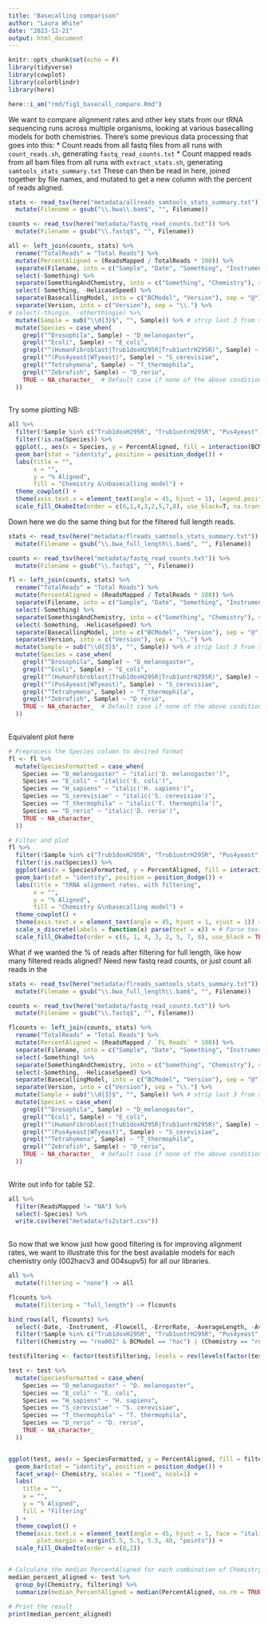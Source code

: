```yaml
---
title: "Basecalling comparison"
author: "Laura White"
date: "2023-12-21"
output: html_document
---
```

```r
knitr::opts_chunk$set(echo = F)
library(tidyverse)
library(cowplot)
library(colorblindr)
library(here)

here::i_am("rmd/fig1_basecall_compare.Rmd")
```
We want to compare alignment rates and other key stats from our tRNA sequencing runs across multiple organisms, looking at various basecalling models for both chemistries. There's some previous data processing that goes into this:
* Count reads from all fastq files from all runs with `count_reads.sh`, generating `fastq_read_counts.txt`
* Count mapped reads from all bam files from all runs with `extract_stats.sh`, generating `samtools_stats_summary.txt`
These can then be read in here, joined together by file names, and mutated to get a new column with the percent of reads aligned.
```r
stats <- read_tsv(here("metadata/allreads_samtools_stats_summary.txt")) %>%
  mutate(Filename = gsub("\\.bwa\\.bam$", "", Filename))

counts <- read_tsv(here("metadata/fastq_read_counts.txt")) %>%
  mutate(Filename = gsub("\\.fastq$", "", Filename))

all <- left_join(counts, stats) %>%
  rename("TotalReads" = "Total Reads") %>%
  mutate(PercentAligned = (ReadsMapped / TotalReads * 100)) %>%
  separate(Filename, into = c("Sample", "Date", "Something", "Instrument", "Flowcell", "SomethingAndChemistry", "HelicaseSpeed", "BasecallingModel"), sep = "_", extra = "merge") %>%
  select(-Something) %>%
  separate(SomethingAndChemistry, into = c("Something", "Chemistry"), sep = "\\.", extra="merge") %>%
  select(-Something, -HelicaseSpeed) %>%
  separate(BasecallingModel, into = c("BCModel", "Version"), sep = "@") %>%
  separate(Version, into = c("Version"), sep = "\\.") %>%
# select(-thingie, -otherthingie) %>%
  mutate(Sample = sub("\\d{3}$", "", Sample)) %>% # strip last 3 from samples, don't need the 002 and 004
  mutate(Species = case_when(
    grepl("^Drosophila", Sample) ~ "D_melanogaster",
    grepl("^Ecoli", Sample) ~ "E_coli",
    grepl("^(HumanFibroblast|Trub1doxH295R|Trub1untrH295R)", Sample) ~ "H_sapiens",
    grepl("^(Pus4yeast|WTyeast)", Sample) ~ "S_cerevisiae",
    grepl("^Tetrahymena", Sample) ~ "T_thermophila",
    grepl("^Zebrafish", Sample) ~ "D_rerio",
    TRUE ~ NA_character_  # Default case if none of the above conditions are met
  ))
  
```
Try some plotting
NB: 
```r
all %>%
  filter(!Sample %in% c("Trub1doxH295R", "Trub1untrH295R", "Pus4yeast")) %>% # wildtypes only
  filter(!is.na(Species)) %>%
  ggplot(., aes(x = Species, y = PercentAligned, fill = interaction(BCModel, Chemistry, Version))) +
  geom_bar(stat = "identity", position = position_dodge()) +
  labs(title = "",
       x = "",
       y = "% Aligned",
       fill = "Chemistry &\nbasecalling model") +
  theme_cowplot() +
  theme(axis.text.x = element_text(angle = 45, hjust = 1), legend.position = "bottom") +
  scale_fill_OkabeIto(order = c(6,1,4,3,2,5,7,8), use_black=T, na.translate = FALSE)
```
Down here we do the same thing but for the filtered full length reads.
```r
stats <- read_tsv(here("metadata/flreads_samtools_stats_summary.txt")) %>%
  mutate(Filename = gsub("\\.bwa_full_length\\.bam$", "", Filename))

counts <- read_tsv(here("metadata/fastq_read_counts.txt")) %>%
  mutate(Filename = gsub("\\.fastq$", "", Filename))

fl <- left_join(counts, stats) %>%
  rename("TotalReads" = "Total Reads") %>%
  mutate(PercentAligned = (ReadsMapped / TotalReads * 100)) %>%
  separate(Filename, into = c("Sample", "Date", "Something", "Instrument", "Flowcell", "SomethingAndChemistry", "HelicaseSpeed", "BasecallingModel"), sep = "_", extra = "merge") %>%
  select(-Something) %>%
  separate(SomethingAndChemistry, into = c("Something", "Chemistry"), sep = "\\.", extra="merge") %>%
  select(-Something, -HelicaseSpeed) %>%
  separate(BasecallingModel, into = c("BCModel", "Version"), sep = "@") %>%
  separate(Version, into = c("Version"), sep = "\\.") %>%
  mutate(Sample = sub("\\d{3}$", "", Sample)) %>% # strip last 3 from samples, don't need the 002 and 004
  mutate(Species = case_when(
    grepl("^Drosophila", Sample) ~ "D_melanogaster",
    grepl("^Ecoli", Sample) ~ "E_coli",
    grepl("^(HumanFibroblast|Trub1doxH295R|Trub1untrH295R)", Sample) ~ "H_sapiens",
    grepl("^(Pus4yeast|WTyeast)", Sample) ~ "S_cerevisiae",
    grepl("^Tetrahymena", Sample) ~ "T_thermophila",
    grepl("^Zebrafish", Sample) ~ "D_rerio",
    TRUE ~ NA_character_  # Default case if none of the above conditions are met
  ))
  
```
Equivalent plot here
```r
# Preprocess the Species column to desired format
fl <- fl %>%
  mutate(SpeciesFormatted = case_when(
    Species == "D_melanogaster" ~ "italic('D. melanogaster')",
    Species == "E_coli" ~ "italic('E. coli')",
    Species == "H_sapiens" ~ "italic('H. sapiens')",
    Species == "S_cerevisiae" ~ "italic('S. cerevisiae')",
    Species == "T_thermophila" ~ "italic('T. thermophila')",
    Species == "D_rerio" ~ "italic('D. rerio')",
    TRUE ~ NA_character_
  ))

# Filter and plot
fl %>%
  filter(!Sample %in% c("Trub1doxH295R", "Trub1untrH295R", "Pus4yeast", "Grandeyeast", "Petityeast", "Pus1yeast", "Pus2yeast")) %>%
  filter(!is.na(Species)) %>%
  ggplot(aes(x = SpeciesFormatted, y = PercentAligned, fill = interaction(BCModel, Chemistry, Version))) +
  geom_bar(stat = "identity", position = position_dodge()) +
  labs(title = "tRNA alignment rates, with filtering",
       x = "",
       y = "% Aligned",
       fill = "Chemistry &\nbasecalling model") +
  theme_cowplot() +
  theme(axis.text.x = element_text(angle = 45, hjust = 1, vjust = 1)) +
  scale_x_discrete(labels = function(x) parse(text = x)) + # Parse text for axis labels
  scale_fill_OkabeIto(order = c(6, 1, 4, 3, 2, 5, 7, 8), use_black = TRUE, na.translate = FALSE)
```
What if we wanted the % of reads after filtering for full length, like how many filtered reads aligned?
Need new fastq read counts, or just count all reads in the
```r
stats <- read_tsv(here("metadata/flreads_samtools_stats_summary.txt")) %>%
  mutate(Filename = gsub("\\.bwa_full_length\\.bam$", "", Filename))

counts <- read_tsv(here("metadata/fastq_read_counts.txt")) %>%
  mutate(Filename = gsub("\\.fastq$", "", Filename))

flcounts <- left_join(counts, stats) %>%
  rename("TotalReads" = "Total Reads") %>%
  mutate(PercentAligned = (ReadsMapped / `FL Reads` * 100)) %>%
  separate(Filename, into = c("Sample", "Date", "Something", "Instrument", "Flowcell", "SomethingAndChemistry", "HelicaseSpeed", "BasecallingModel"), sep = "_", extra = "merge") %>%
  select(-Something) %>%
  separate(SomethingAndChemistry, into = c("Something", "Chemistry"), sep = "\\.", extra="merge") %>%
  select(-Something, -HelicaseSpeed) %>%
  separate(BasecallingModel, into = c("BCModel", "Version"), sep = "@") %>%
  separate(Version, into = c("Version"), sep = "\\.") %>%
  mutate(Sample = sub("\\d{3}$", "", Sample)) %>% # strip last 3 from samples, don't need the 002 and 004
  mutate(Species = case_when(
    grepl("^Drosophila", Sample) ~ "D_melanogaster",
    grepl("^Ecoli", Sample) ~ "E_coli",
    grepl("^(HumanFibroblast|Trub1doxH295R|Trub1untrH295R)", Sample) ~ "H_sapiens",
    grepl("^(Pus4yeast|WTyeast)", Sample) ~ "S_cerevisiae",
    grepl("^Tetrahymena", Sample) ~ "T_thermophila",
    grepl("^Zebrafish", Sample) ~ "D_rerio",
    TRUE ~ NA_character_  # Default case if none of the above conditions are met
  ))
  
```
Write out info for table S2.
```r
all %>%
  filter(ReadsMapped != "NA") %>%
  select(-Species) %>%
  write.csv(here("metadata/ts2start.csv"))
  
```


So now that we know just how good filtering is for improving alignment rates, we want to illustrate this for the best available models for each chemistry only (002hacv3 and 004supv5) for all our libraries.
```r

all %>%
  mutate(filtering = "none") -> all

flcounts %>%
  mutate(filtering = "full_length") -> flcounts

bind_rows(all, flcounts) %>%
  select(-Date, -Instrument, -Flowcell, -ErrorRate, -AverageLength, -AverageQuality) %>%
  filter(!Sample %in% c("Trub1doxH295R", "Trub1untrH295R", "Pus4yeast", "Grandeyeast", "Petityeast", "Pus1yeast", "Pus2yeast", "T4infectedecoli")) %>% # wildtypes only
  filter((Chemistry == "rna002" & BCModel == "hac") | (Chemistry == "rna004" & BCModel == "sup" & Version == "v5")) -> test

test$filtering <- factor(test$filtering, levels = rev(levels(factor(test$filtering))))

test <- test %>%
  mutate(SpeciesFormatted = case_when(
    Species == "D_melanogaster" ~ "D. melanogaster",
    Species == "E_coli" ~ "E. coli",
    Species == "H_sapiens" ~ "H. sapiens",
    Species == "S_cerevisiae" ~ "S. cerevisiae",
    Species == "T_thermophila" ~ "T. thermophila",
    Species == "D_rerio" ~ "D. rerio",
    TRUE ~ NA_character_
  ))


ggplot(test, aes(x = SpeciesFormatted, y = PercentAligned, fill = filtering)) +
  geom_bar(stat = "identity", position = position_dodge()) +
  facet_wrap(~ Chemistry, scales = "fixed", ncol=1) +
  labs(
    title = "",
    x = "",
    y = "% Aligned",
    fill = "Filtering"
  ) +
  theme_cowplot() +
  theme(axis.text.x = element_text(angle = 45, hjust = 1, face = "italic"),
        plot.margin = margin(5.5, 5.5, 5.5, 40, "points")) +
  scale_fill_OkabeIto(order = c(8,2))


# Calculate the median PercentAligned for each combination of Chemistry and filtering
median_percent_aligned <- test %>%
  group_by(Chemistry, filtering) %>%
  summarize(median_PercentAligned = median(PercentAligned, na.rm = TRUE))

# Print the result
print(median_percent_aligned)

```



